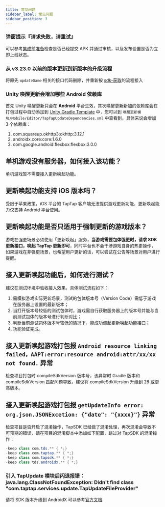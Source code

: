 ```yaml
---
title: 常见问题
sidebar_label: 常见问题
sidebar_position: 3
---
```


### 弹窗提示『请求失败，请重试』

可以参考[集成前准备](/sdk/update/guide/#集成前准备)检查是否已经提交 APK 并通过审核，以及发布设置是否为立即上线状态。


### 从 v3.23.0 以前的版本更新到新版本的升级流程
将原先 `updateGame` 相关的接口代码删除，并重新按 [sdk-获取](/sdk/update/guide/#sdk-获取)的流程接入

### Unity 唤醒更新会增加哪些 Android 依赖库
首先 Unity 唤醒更新只会在 **Android** 平台生效，其次唤醒更新新加的依赖库会在打包过程中自动添加到 [Unity Gradle Template](https://docs.unity3d.com/Manual/gradle-templates.html) 中，您可以到 `唤醒更新模块/Mobile/Editor/TapTapUpdateDependencies.xml` 中查看到，具体来说会增加 3 个依赖库：
1. com.squareup.okhttp3:okhttp:3.12.1
2. androidx.core:core:1.6.0
3. com.google.android.flexbox:flexbox:3.0.0

## 单机游戏没有服务器，如何接入该功能？

单机游戏暂不需要接入更新唤起功能。

## 更新唤起功能支持 iOS 版本吗？

受限于苹果政策，iOS 平台的 TapTap 客户端无法提供游戏更新功能，更新唤起能力仅支持 Android 平台使用。

## 更新唤起功能是否只适用于强制更新的游戏版本？

游戏在强更场景必须使用「更新唤起」服务，**当游戏需要包体强更时，请求 SDK 更新接口，唤起 TapTap 更新即可**，同时平台也不会干涉游戏自身的热更操作，如果游戏在非强更场景，也希望用户更新的话，可以尝试在公告等场景对用户进行提醒。

## 接入更新唤起功能后，如何进行测试？

建议在测试环境中验收接入效果，具体测试流程如下：

1. 需模拟游戏实际更新场景，测试的包体版本号（Version Code）需低于游戏在服务器上设置的最新版本；
2. 当打开版本号较低的测试包体时，游戏需自行获取服务器上的版本号并能与当前测试包体的版本号进行判断对比；
3. 判断当前测试包体版本号较低的情况下，能成功调起更新唤起功能接口；
4. 功能验证完成。

## 接入更新唤起游戏打包报 `Android resource linking failed，AAPT:error:resource android:attr/xx/xx not found.` 异常

检查项目打包时 compileSdkVersion 版本号，该异常时 Gradle 版本和 compileSdkVersion 匹配问题导致，建议将 compileSdkVersion 升级到 28 或更高版本。

## 接入更新唤起游戏打包报 `getUpdateInfo error: org.json.JSONExcetion: {"date": "{xxxx}"}` 异常

检查项目是否开启了混淆操作，TapSDK 已经做了混淆处理，再次混淆会导致不可预期的错误，请在项目的混淆脚本中添加如下配置，跳过对 TapSDK 的混淆操作：
```java
-keep class com.tds.** { *;}
-keep class com.taptap.** { *;}
-keep class com.tapsdk.** { *;}
-keep class tds.androidx.** { *;}
```

### 引入 TapUpdate 模块后闪退报错：java.lang.ClassNotFoundException: Didn't find class "com.taptap.services.update.TapUpdateFileProvider"

请将 SDK 版本升级到 AndroidX 可以参考[官方文档](https://developer.android.google.cn/jetpack/androidx/migrate?hl=zh-cn)